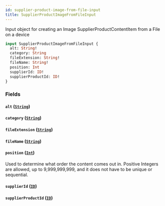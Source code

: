 ```yaml
---
id: supplier-product-image-from-file-input
title: SupplierProductImageFromFileInput
---
```



Input object for creating an Image SupplierProductContentItem from a File on a device


```graphql
input SupplierProductImageFromFileInput {
  alt: String!
  category: String
  fileExtension: String!
  fileName: String!
  position: Int
  supplierId: ID!
  supplierProductId: ID!
}
```


### Fields

#### `alt` ([`String`](/developers/supplier-apis/supply-api/graphql/reference/scalars/string))




#### `category` ([`String`](/developers/supplier-apis/supply-api/graphql/reference/scalars/string))




#### `fileExtension` ([`String`](/developers/supplier-apis/supply-api/graphql/reference/scalars/string))




#### `fileName` ([`String`](/developers/supplier-apis/supply-api/graphql/reference/scalars/string))




#### `position` ([`Int`](/developers/supplier-apis/supply-api/graphql/reference/scalars/int))

Used to determine what order the content comes out in.
Positive Integers are allowed, up to 9,999,999,999, and it does not have to be unique or sequential.


#### `supplierId` ([`ID`](/developers/supplier-apis/supply-api/graphql/reference/scalars/id))




#### `supplierProductId` ([`ID`](/developers/supplier-apis/supply-api/graphql/reference/scalars/id))







